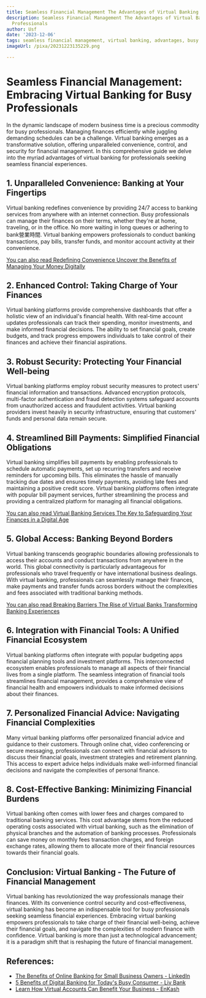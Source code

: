 ```yaml
---
title: Seamless Financial Management The Advantages of Virtual Banking for Busy Professionals
description: Seamless Financial Management The Advantages of Virtual Banking for Busy
  Professionals
author: Usf
date: '2023-12-06'
tags: seamless financial management, virtual banking, advantages, busy professionals
imageUrl: /pixa/20231223135229.png

---
```

# Seamless Financial Management: Embracing Virtual Banking for Busy Professionals

In the dynamic landscape  of modern business time is a precious commodity for busy  professionals. Managing finances efficiently while juggling demanding schedules can be a challenge. Virtual banking emerges as a transformative solution, offering  unparalleled  convenience, control, and security  for financial management. In this comprehensive  guide we  delve  into the myriad advantages of virtual banking for professionals  seeking seamless financial experiences.

## 1.  Unparalleled Convenience: Banking at Your Fingertips

Virtual banking redefines convenience  by providing 24/7 access to banking services from anywhere with an internet connection. Busy professionals can manage their finances on their terms, whether they're at home, traveling, or in the office. No more waiting in long queues or adhering to bank營業時間. Virtual banking empowers professionals to conduct banking transactions, pay bills, transfer funds,  and monitor account activity at their convenience.

[You can also read Redefining Convenience Uncover the Benefits  of Managing  Your Money Digitally](Redefining%20Convenience%20Uncover%20the%20Benefits%20of%20Managing%20Your%20Money%20Digitally)


## 2. Enhanced Control:  Taking Charge of Your Finances

Virtual banking platforms  provide comprehensive dashboards  that offer a holistic view of an individual's financial health. With real-time account updates professionals can track their spending, monitor  investments, and make informed financial decisions. The  ability to set financial goals, create budgets, and track progress  empowers individuals to take control of their finances and achieve their financial aspirations.

## 3. Robust Security: Protecting Your Financial Well-being

Virtual banking platforms employ robust security  measures to protect users' financial information  and transactions. Advanced  encryption protocols, multi-factor authentication and fraud detection systems safeguard accounts from unauthorized access and fraudulent activities. Virtual banking providers invest heavily in security infrastructure, ensuring that customers' funds and personal data remain secure.

## 4. Streamlined Bill Payments: Simplified Financial Obligations

Virtual banking simplifies  bill payments by enabling professionals to  schedule automatic payments, set  up  recurring transfers and receive reminders for upcoming bills. This eliminates the  hassle of manually tracking due dates and ensures timely payments, avoiding late fees and maintaining a  positive credit score. Virtual banking platforms  often integrate with popular  bill payment services,  further streamlining the  process and providing a centralized platform for managing  all financial obligations.

[You can also read Virtual Banking Services The  Key to Safeguarding Your Finances in a Digital Age](Virtual%20Banking%20Services%20The%20Key%20to%20Safeguarding%20Your%20Finances%20in%20a%20Digital%20Age)


## 5. Global Access: Banking Beyond Borders

Virtual banking transcends geographic boundaries allowing professionals to access their accounts and  conduct transactions from anywhere in the world.  This global connectivity is particularly advantageous for  professionals who travel frequently or have international business dealings. With virtual  banking, professionals can seamlessly manage their finances, make payments and transfer funds across borders without  the complexities and fees  associated with traditional banking  methods.

[You can also  read Breaking  Barriers The Rise of Virtual Banks Transforming Banking Experiences](Breaking%20Barriers%20The%20Rise%20of%20Virtual%20Banks%20Transforming%20Banking%20Experiences)


## 6. Integration with Financial Tools: A Unified Financial  Ecosystem

Virtual banking platforms often integrate with  popular budgeting apps financial planning tools and investment platforms. This interconnected ecosystem enables professionals  to manage all aspects of  their financial lives from a single platform. The seamless integration of financial tools streamlines financial management, provides a comprehensive view  of financial  health and empowers individuals to make informed decisions about their finances.

## 7.  Personalized  Financial Advice: Navigating Financial  Complexities

Many virtual banking platforms offer personalized financial advice and guidance to their customers. Through online chat, video conferencing or secure messaging, professionals can connect with financial advisors  to discuss their financial  goals, investment strategies and retirement planning. This access to expert advice helps individuals  make well-informed financial decisions and navigate the complexities of personal finance.

## 8. Cost-Effective Banking: Minimizing Financial Burdens

Virtual banking often comes with lower fees and charges  compared to traditional banking services.  This  cost advantage stems from the reduced operating costs associated with virtual banking, such as the elimination of physical branches  and the automation of banking  processes. Professionals can save money on monthly fees transaction charges, and foreign exchange rates, allowing them to allocate more  of their financial resources towards their financial goals.

## Conclusion: Virtual Banking - The Future of Financial Management

Virtual banking has revolutionized the way professionals manage their finances. With its convenience control  security  and cost-effectiveness,  virtual  banking has become an indispensable tool for busy professionals seeking seamless financial experiences. Embracing virtual banking empowers professionals to take  charge  of their financial well-being, achieve  their financial goals, and navigate the complexities of modern finance with  confidence. Virtual banking is more than just a  technological advancement; it is a paradigm shift that is reshaping the future of  financial management.

## References:
- [The Benefits of Online Banking for Small Business Owners - LinkedIn](https://www.linkedin.com/pulse/benefits-online-banking-small-business-owners-creditbankplc)
- [5 Benefits of Digital Banking for Today's Busy Consumer - Liv Bank](https://www.liv.me/en/blog/news-views/5-benefits-of-digital-banking-for-todays-busy-consumer)
- [Learn How Virtual Accounts Can Benefit Your Business - EnKash](https://www.enkash.com/resources/blog/how-virtual-accounts-can-benefit-your-business/)
